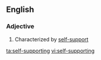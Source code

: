 ==English==

===Adjective===
{{en-adj|head=[[self]]-[[supporting]]}}

# Characterized by [[self-support]]

[[ta:self-supporting]]
[[vi:self-supporting]]